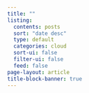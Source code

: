 ```yaml
---
title: ""
listing:
  contents: posts
  sort: "date desc"
  type: default
  categories: cloud
  sort-ui: false
  filter-ui: false
  feed: false
page-layout: article
title-block-banner: true
---
```



